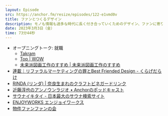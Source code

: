 ```yaml
---
layout: Episode
src: https://anchor.fm/resize/episodes/122-e1vmd0v
title: ファンとつくるデザイン
description: モノも情報も過多な時代に長く付き合っていくためのデザイン、ファンに寄り添いファンとつくるためのデザインについて今の所考えていることなどを話しました。
date: 2023年3月3日（金）
time: 73分44秒
---
```


- オープニングトーク: 就職
    - [Takram](https://ja.takram.com/)
    - [Top | WOW](https://www.w0w.co.jp/)
    - [未来派図画工作のすすめ | 未来派図画工作のすすめ](https://www.zugakousaku.com/)
- [連載｜リファラルマーケティングの罪とBest Friended Design - くらげだらけ](https://kudakurage.hatenadiary.com/entry/2021/09/16/165931)
- [RINDA (リンダ) | 奈良生まれのクラフトビネガードリンク](https://rinda.today/)
- [近藤淳也のアンノウンラジオ • Anchorのポッドキャスト](https://anchor.fm/junya-kondo)
- [サウナイキタイ - 日本最大のサウナ検索サイト](https://sauna-ikitai.com/)
- [ENJOYWORKS エンジョイワークス](https://enjoyworks.jp/)
- [物件ファンファンの会](https://club.bukkenfan.jp/)
